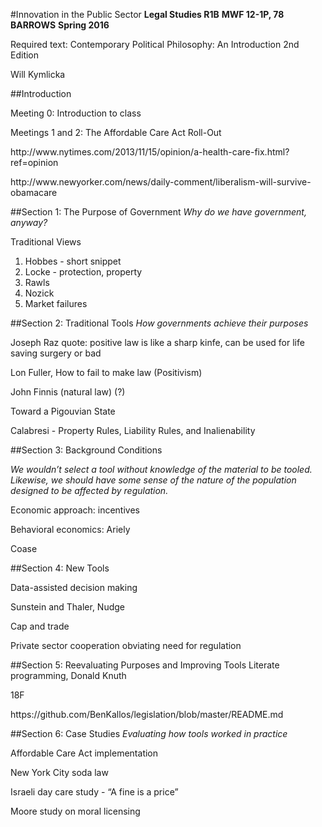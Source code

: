 #Innovation in the Public Sector 
**Legal Studies R1B**
**MWF 12-1P, 78 BARROWS**
**Spring 2016**

Required text: Contemporary Political Philosophy: An Introduction 2nd Edition

Will Kymlicka 

##Introduction

Meeting 0: Introduction to class 

Meetings 1 and 2: The Affordable Care Act Roll-Out

http://www.nytimes.com/2013/11/15/opinion/a-health-care-fix.html?ref=opinion

http://www.newyorker.com/news/daily-comment/liberalism-will-survive-obamacare



##Section 1: The Purpose of Government 
*Why do we have government, anyway?* 

Traditional Views

1. Hobbes - short snippet 
2. Locke - protection, property
3. Rawls 
4. Nozick 
5. Market failures

##Section 2: Traditional Tools 
*How governments achieve their purposes* 

Joseph Raz quote: positive law is like a sharp kinfe, can be used for life saving surgery or bad

Lon Fuller, How to fail to make law (Positivism)

John Finnis (natural law) (?) 

Toward a Pigouvian State 

Calabresi - Property Rules, Liability Rules, and Inalienability 


##Section 3: Background Conditions 

*We wouldn't select a tool without knowledge of the material to be tooled. Likewise, we should have some sense of the nature of the population designed to be affected by regulation.* 

Economic approach: incentives 

Behavioral economics: Ariely 

Coase 


##Section 4: New Tools 

Data-assisted decision making

Sunstein and Thaler, Nudge 

Cap and trade 

Private sector cooperation obviating need for regulation

##Section 5: Reevaluating Purposes and Improving Tools 
Literate programming, Donald Knuth

18F

https://github.com/BenKallos/legislation/blob/master/README.md

##Section 6: Case Studies 
*Evaluating how tools worked in practice*

Affordable Care Act implementation 

New York City soda law

Israeli day care study - "A fine is a price" 

Moore study on moral licensing 
